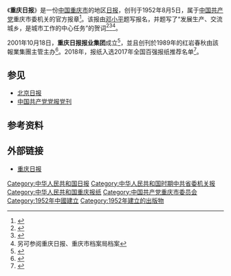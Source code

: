 {{About|重庆市当前的主要报刊|清朝时期的同名报纸|重庆日报 (清朝)}}

《'''重庆日报'''》是一份[[中华人民共和国|中国]][[重庆市|重庆市]]的地区[[日报|日报]]，创刊于1952年8月5日，属于[[中国共产党|中国共产党]]重庆市委机关的官方报章<ref>{{cite web |url=http://cq.cqnews.net/html/2016-09/22/content_38661592.htm |title=重庆日报与中金支付签订战略合作协议 |author=重庆晨报 |publisher=华龙网 |date=2016-09-22 |accessdate=2016-10-21 |archive-date=2019-08-24 |archive-url=https://web.archive.org/web/20190824144631/http://cq.cqnews.net/html/2016-09/22/content_38661592.htm |dead-url=no }}</ref>。该报由[[邓小平|邓小平]]题写报名，并题写了“发展生产、交流城乡，是城市工作的中心任务”的贺词<ref>{{cite web |url=http://www.cqrb.cn/topics/jianjie/rbjianjie.html |title=重庆日报简介 |date=2014-04-30 |accessdate=2016-09-04 |publisher=重庆日报 |archive-date=2018-08-06 |archive-url=https://web.archive.org/web/20180806233705/http://www.cqrb.cn/topics/jianjie/rbjianjie.html |dead-url=no }}</ref><ref>{{cite web |url=http://www.cqnews.net/html/node_162507.htm?wls76uujeb |title=重庆日报报业集团简介 |publisher=华龙网 |accessdate=2016-10-21 |archive-url=https://web.archive.org/web/20161021205715/http://www.cqnews.net/html/node_162507.htm?wls76uujeb |archive-date=2016-10-21 |dead-url=yes }}</ref><ref>另可参阅重庆日报、重庆市档案局档案</ref>。

2001年10月18日，'''重庆日报报业集团'''成立<ref>{{cite news |title=重庆日报报业集团 |url=https://www.cnpiw.cn/a/lishidanwei/2018/0418/15505.html}}</ref>，並且创刊於1989年的红岩春秋由該報業集團主管主办<ref>{{cite news |title=《红岩春秋》推出大型特刊 |url=http://www.cq.xinhuanet.com/2021-06/28/c_1127604339.htm}}</ref>。2018年，报纸入选2017年全国百强报纸推荐名单<ref>{{Cite web|title=2017年全国“百强报刊”推荐名单开始公示|url=http://www.ce.cn/culture/gd/201801/16/t20180116_27756145.shtml|accessdate=2021-02-10|author=赵新乐（中国新闻出版广电报）|date=2018-01-16|format=|work=www.ce.cn|publisher=[[中国经济网|中国经济网]]|language=|dead-url=no|archive-date=2020-11-05|archive-url=https://web.archive.org/web/20201105014543/http://www.ce.cn/culture/gd/201801/16/t20180116_27756145.shtml}}</ref>。

== 参见 ==
* [[北京日报|北京日报]]
* [[中国共产党党报党刊|中国共产党党报党刊]]

== 参考资料 ==
{{reflist}}

== 外部链接 ==
*[http://www.cqrb.cn/ 重庆日报] {{Wayback|url=http://www.cqrb.cn/ |date=20210518095344 }}
{{机关报}}
{{全国百强报刊}}
{{Chongqing-stub}}
[[Category:中华人民共和国日报|Category:中华人民共和国日报]]
[[Category:中华人民共和国时期中共省委机关报|Category:中华人民共和国时期中共省委机关报]]
[[Category:中华人民共和国重庆报纸|Category:中华人民共和国重庆报纸]]
[[Category:中国共产党重庆市委员会|Category:中国共产党重庆市委员会]]
[[Category:1952年中國建立|Category:1952年中國建立]]
[[Category:1952年建立的出版物|Category:1952年建立的出版物]]